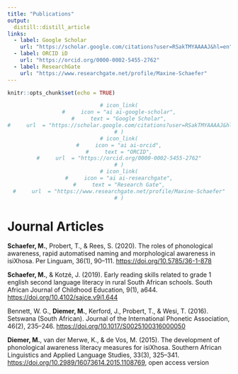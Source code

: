 ```yaml
---
title: "Publications"
output:
  distill::distill_article
links:
  - label: Google Scholar
    url: "https://scholar.google.com/citations?user=RSakTMYAAAAJ&hl=en"
  - label: ORCID iD
    url: "https://orcid.org/0000-0002-5455-2762"
  - label: ResearchGate
    url: "https://www.researchgate.net/profile/Maxine-Schaefer"
---
```


```r
knitr::opts_chunk$set(echo = TRUE)
```

<center>
```r
# icon_link(
#     icon = "ai ai-google-scholar",
#     text = "Google Scholar",
#     url  = "https://scholar.google.com/citations?user=RSakTMYAAAAJ&hl=en"
# )
# icon_link(
#     icon = "ai ai-orcid",
#     text = "ORCID",
#     url  = "https://orcid.org/0000-0002-5455-2762"
# )
# icon_link(
#     icon = "ai ai-researchgate",
#     text = "Research Gate",
#     url  = "https://www.researchgate.net/profile/Maxine-Schaefer"
# )
```
</center>

# Journal Articles

**Schaefer, M.**, Probert, T., & Rees, S. (2020). The roles of phonological awareness, rapid automatised naming and morphological awareness in isiXhosa. Per Linguam, 36(1), 90–111. [https://doi.org/10.5785/36-1-878](https://doi.org/10.5785/36-1-878)

**Schaefer, M.**, & Kotzé, J. (2019). Early reading skills related to grade 1 english second language literacy in rural South African schools. South African Journal of Childhood Education, 9(1), a644. [https://doi.org/10.4102/sajce.v9i1.644](https://doi.org/10.4102/sajce.v9i1.644)

Bennett, W. G., **Diemer, M.**, Kerford, J., Probert, T., & Wesi, T. (2016). Setswana (South African). Journal of the International Phonetic Association, 46(2), 235–246. [https://doi.org/10.1017/S0025100316000050](https://doi.org/10.1017/S0025100316000050)

**Diemer, M.**, van der Merwe, K., & de Vos, M. (2015). The development of phonological awareness literacy measures for isiXhosa. Southern African Linguistics and Applied Language Studies, 33(3), 325–341. [https://doi.org/10.2989/16073614.2015.1108769](https://doi.org/10.2989/16073614.2015.1108769), open access version